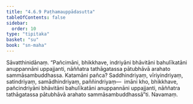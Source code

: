 ```yaml
---
title: "4.6.9 Paṭhamauppādasutta"
tableOfContents: false
sidebar:
  order: 10
type: "tipitaka"
basket: "su"
book: "sn-maha"
---
```



<DynamicBreadcrumb />

<Division number="529" book="sn-maha" bookNo="14" page="206">

<Paragraph number="1222" book="sn-maha">
Sāvatthinidānaṃ. “Pañcimāni, bhikkhave, indriyāni bhāvitāni bahulīkatāni anuppannāni uppajjanti, nāññatra tathāgatassa pātubhāvā arahato sammāsambuddhassa. Katamāni pañca? Saddhindriyaṃ, vīriyindriyaṃ, satindriyaṃ, samādhindriyaṃ, paññindriyaṃ—  imāni kho, bhikkhave, pañcindriyāni bhāvitāni bahulīkatāni anuppannāni uppajjanti, nāññatra tathāgatassa pātubhāvā arahato sammāsambuddhassā”ti.

</Paragraph>
</Division>

<Paragraph number="1223" type="center" book="sn-maha">
Navamaṃ.
</Paragraph>